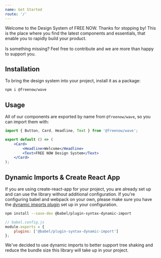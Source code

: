 ```yaml
---
name: Get Started
route: '/'
---
```



<TitleCard title="Wave Design System">
    Welcome to the Design System of FREE NOW. Thanks for stopping by! This is the place where you find the latest components
    and essentials, that enable you to rapidly build your product.
    <br/>
    <br/>
    Is something missing? Feel free to contribute and we are more than happy to support you.
</TitleCard>

## Installation

To bring the design system into your project, install it as a package:

```bash
npm i @freenow/wave
```

## Usage

All of our components are exported by name from `@freenow/wave`, so you can import them with:

```jsx
import { Button, Card, Headline, Text } from '@freenow/wave';

export default () => (
    <Card>
        <Headline>Welcome</Headline>
        <Text>FREE NOW Design System</Text>
    </Card>
);
```

## Dynamic Imports & Create React App

If you are using create-react-app for your project, you are already set up and can use the library without additional
configuration. If you're configuring babel and webpack on your own, please make sure you have the
[dynamic imports plugin](https://babeljs.io/docs/en/babel-plugin-syntax-dynamic-import) set up in your configuration.

```bash
npm install --save-dev @babel/plugin-syntax-dynamic-import
```

```js
// babel.config.js
module.exports = {
    plugins: ['@babel/plugin-syntax-dynamic-import']
};
```

We've decided to use dynamic imports to better support tree shaking and reduce the bundle
size this library will take up in your project.
